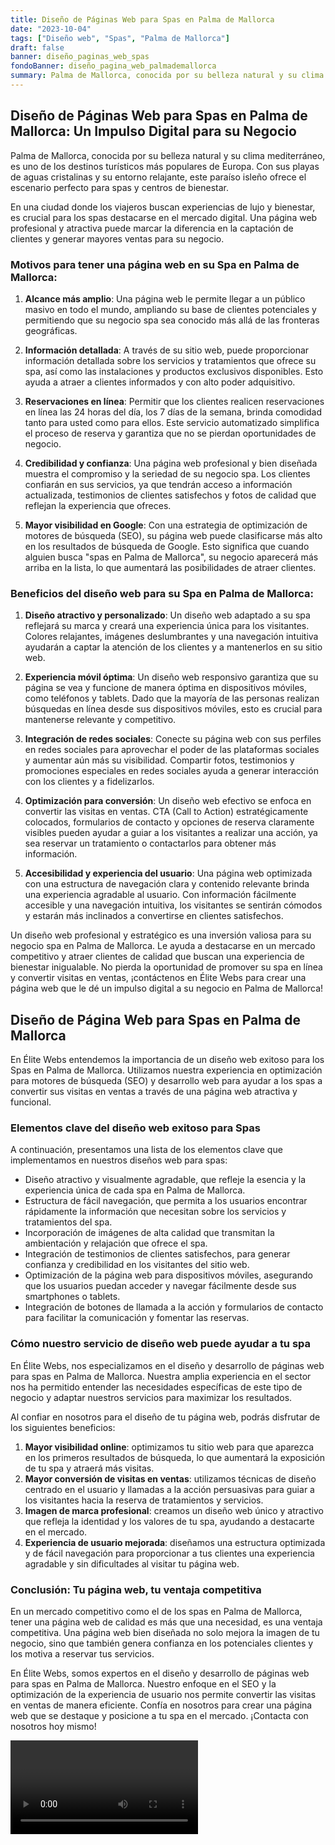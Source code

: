 ```yaml
---
title: Diseño de Páginas Web para Spas en Palma de Mallorca
date: "2023-10-04"
tags: ["Diseño web", "Spas", "Palma de Mallorca"]
draft: false
banner: diseño_paginas_web_spas
fondoBanner: diseño_pagina_web_palmademallorca
summary: Palma de Mallorca, conocida por su belleza natural y su clima mediterráneo, es uno de los destinos turísticos más populares de Europa. Con sus playas de aguas cristalinas y su entorno relajante, este paraíso isleño ofrece el escenario perfecto para spas y centros de bienestar.
---
```



## Diseño de Páginas Web para Spas en Palma de Mallorca: Un Impulso Digital para su Negocio

Palma de Mallorca, conocida por su belleza natural y su clima mediterráneo, es uno de los destinos turísticos más populares de Europa. Con sus playas de aguas cristalinas y su entorno relajante, este paraíso isleño ofrece el escenario perfecto para spas y centros de bienestar.

En una ciudad donde los viajeros buscan experiencias de lujo y bienestar, es crucial para los spas destacarse en el mercado digital. Una página web profesional y atractiva puede marcar la diferencia en la captación de clientes y generar mayores ventas para su negocio.

### Motivos para tener una página web en su Spa en Palma de Mallorca:

1. **Alcance más amplio**: Una página web le permite llegar a un público masivo en todo el mundo, ampliando su base de clientes potenciales y permitiendo que su negocio spa sea conocido más allá de las fronteras geográficas.

2. **Información detallada**: A través de su sitio web, puede proporcionar información detallada sobre los servicios y tratamientos que ofrece su spa, así como las instalaciones y productos exclusivos disponibles. Esto ayuda a atraer a clientes informados y con alto poder adquisitivo.

3. **Reservaciones en línea**: Permitir que los clientes realicen reservaciones en línea las 24 horas del día, los 7 días de la semana, brinda comodidad tanto para usted como para ellos. Este servicio automatizado simplifica el proceso de reserva y garantiza que no se pierdan oportunidades de negocio.

4. **Credibilidad y confianza**: Una página web profesional y bien diseñada muestra el compromiso y la seriedad de su negocio spa. Los clientes confiarán en sus servicios, ya que tendrán acceso a información actualizada, testimonios de clientes satisfechos y fotos de calidad que reflejan la experiencia que ofreces.

5. **Mayor visibilidad en Google**: Con una estrategia de optimización de motores de búsqueda (SEO), su página web puede clasificarse más alto en los resultados de búsqueda de Google. Esto significa que cuando alguien busca "spas en Palma de Mallorca", su negocio aparecerá más arriba en la lista, lo que aumentará las posibilidades de atraer clientes.

### Beneficios del diseño web para su Spa en Palma de Mallorca:

1. **Diseño atractivo y personalizado**: Un diseño web adaptado a su spa reflejará su marca y creará una experiencia única para los visitantes. Colores relajantes, imágenes deslumbrantes y una navegación intuitiva ayudarán a captar la atención de los clientes y a mantenerlos en su sitio web.

2. **Experiencia móvil óptima**: Un diseño web responsivo garantiza que su página se vea y funcione de manera óptima en dispositivos móviles, como teléfonos y tablets. Dado que la mayoría de las personas realizan búsquedas en línea desde sus dispositivos móviles, esto es crucial para mantenerse relevante y competitivo.

3. **Integración de redes sociales**: Conecte su página web con sus perfiles en redes sociales para aprovechar el poder de las plataformas sociales y aumentar aún más su visibilidad. Compartir fotos, testimonios y promociones especiales en redes sociales ayuda a generar interacción con los clientes y a fidelizarlos.

4. **Optimización para conversión**: Un diseño web efectivo se enfoca en convertir las visitas en ventas. CTA (Call to Action) estratégicamente colocados, formularios de contacto y opciones de reserva claramente visibles pueden ayudar a guiar a los visitantes a realizar una acción, ya sea reservar un tratamiento o contactarlos para obtener más información.

5. **Accesibilidad y experiencia del usuario**: Una página web optimizada con una estructura de navegación clara y contenido relevante brinda una experiencia agradable al usuario. Con información fácilmente accesible y una navegación intuitiva, los visitantes se sentirán cómodos y estarán más inclinados a convertirse en clientes satisfechos.

Un diseño web profesional y estratégico es una inversión valiosa para su negocio spa en Palma de Mallorca. Le ayuda a destacarse en un mercado competitivo y atraer clientes de calidad que buscan una experiencia de bienestar inigualable. No pierda la oportunidad de promover su spa en línea y convertir visitas en ventas, ¡contáctenos en Élite Webs para crear una página web que le dé un impulso digital a su negocio en Palma de Mallorca!

<GifSeo />

<Cta />

## Diseño de Página Web para Spas en Palma de Mallorca

En Élite Webs entendemos la importancia de un diseño web exitoso para los Spas en Palma de Mallorca. Utilizamos nuestra experiencia en optimización para motores de búsqueda (SEO) y desarrollo web para ayudar a los spas a convertir sus visitas en ventas a través de una página web atractiva y funcional.

### Elementos clave del diseño web exitoso para Spas

A continuación, presentamos una lista de los elementos clave que implementamos en nuestros diseños web para spas:

- Diseño atractivo y visualmente agradable, que refleje la esencia y la experiencia única de cada spa en Palma de Mallorca.
- Estructura de fácil navegación, que permita a los usuarios encontrar rápidamente la información que necesitan sobre los servicios y tratamientos del spa.
- Incorporación de imágenes de alta calidad que transmitan la ambientación y relajación que ofrece el spa.
- Integración de testimonios de clientes satisfechos, para generar confianza y credibilidad en los visitantes del sitio web.
- Optimización de la página web para dispositivos móviles, asegurando que los usuarios puedan acceder y navegar fácilmente desde sus smartphones o tablets.
- Integración de botones de llamada a la acción y formularios de contacto para facilitar la comunicación y fomentar las reservas.

### Cómo nuestro servicio de diseño web puede ayudar a tu spa

En Élite Webs, nos especializamos en el diseño y desarrollo de páginas web para spas en Palma de Mallorca. Nuestra amplia experiencia en el sector nos ha permitido entender las necesidades específicas de este tipo de negocio y adaptar nuestros servicios para maximizar los resultados.

Al confiar en nosotros para el diseño de tu página web, podrás disfrutar de los siguientes beneficios:

1. **Mayor visibilidad online**: optimizamos tu sitio web para que aparezca en los primeros resultados de búsqueda, lo que aumentará la exposición de tu spa y atraerá más visitas.
2. **Mayor conversión de visitas en ventas**: utilizamos técnicas de diseño centrado en el usuario y llamadas a la acción persuasivas para guiar a los visitantes hacia la reserva de tratamientos y servicios.
3. **Imagen de marca profesional**: creamos un diseño web único y atractivo que refleja la identidad y los valores de tu spa, ayudando a destacarte en el mercado.
4. **Experiencia de usuario mejorada**: diseñamos una estructura optimizada y de fácil navegación para proporcionar a tus clientes una experiencia agradable y sin dificultades al visitar tu página web.

### Conclusión: Tu página web, tu ventaja competitiva

En un mercado competitivo como el de los spas en Palma de Mallorca, tener una página web de calidad es más que una necesidad, es una ventaja competitiva. Una página web bien diseñada no solo mejora la imagen de tu negocio, sino que también genera confianza en los potenciales clientes y los motiva a reservar tus servicios.

En Élite Webs, somos expertos en el diseño y desarrollo de páginas web para spas en Palma de Mallorca. Nuestro enfoque en el SEO y la optimización de la experiencia de usuario nos permite convertir las visitas en ventas de manera eficiente. Confía en nosotros para crear una página web que se destaque y posicione a tu spa en el mercado. ¡Contacta con nosotros hoy mismo!

<Video />

<CtaBot job="Spas" city="Palma de Mallorca" />

<Gmaps query="Palma de Mallorca+españa+maps" />
